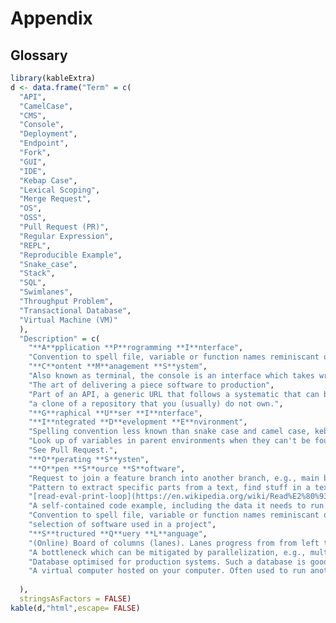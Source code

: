 # Appendix {-}

## Glossary {-}

```r
library(kableExtra)
d <- data.frame("Term" = c(
  "API",
  "CamelCase",
  "CMS",
  "Console",
  "Deployment",
  "Endpoint",
  "Fork",
  "GUI",
  "IDE",
  "Kebap Case",
  "Lexical Scoping",
  "Merge Request",
  "OS",
  "OSS",
  "Pull Request (PR)",
  "Regular Expression",
  "REPL",
  "Reproducible Example",
  "Snake_case",
  "Stack",
  "SQL",
  "Swimlanes",
  "Throughput Problem",
  "Transactional Database",
  "Virtual Machine (VM)"
  ),
  "Description" = c(
    "**A**pplication **P**rogramming **I**nterface",
    "Convention to spell file, variable or function names reminiscant of a camel, e.g., doSomething()",
    "**C**ontent **M**anagement **S**ystem",
    "Also known as terminal, the console is an interface which takes written user commands. Bash is one of the most popular terminals on OS level, but scripting languages like Python and R have consoles to communicate with there interpreter,too.",
    "The art of delivering a piece software to production",
    "Part of an API, a generic URL that follows a systematic that can be exploited to automate machine-to-machine data exchange.",
    "a clone of a repository that you (usually) do not own.",
    "**G**raphical **U**ser **I**nterface",
    "**I**ntegrated **D**evelopment **E**nvironment",
    "Spelling convention less known than snake case and camel case, kebap case looks like this: my-super-folder.",
    "Look up of variables in parent environments when they can't be found in the current environment. Be aware that this is the default behavior of R.",
    "See Pull Request.",
    "**O**perating **S**ysten",
    "**O**pen **S**ource **S**oftware",
    "Request to join a feature branch into another branch, e.g., main branch. Sometimes it's also called merge request.",
    "Pattern to extract specific parts from a text, find stuff in a text.",
    "[read-eval-print-loop](https://en.wikipedia.org/wiki/Read%E2%80%93eval%E2%80%93print_loop)",
    "A self-contained code example, including the data it needs to run.",
    "Convention to spell file, variable or function names reminiscant of a snake, e.g., do_something()",
    "selection of software used in a project",
    "**S**tructured **Q**uery **L**anguage",
    "(Online) Board of columns (lanes). Lanes progress from from left to right and carry issues.",
    "A bottleneck which can be mitigated by parallelization, e.g., multiple containers running in parallel.",
    "Database optimised for production systems. Such a database is good at reading and writing individual rows w/o affecting the other and while taking care of data integrity.",
    "A virtual computer hosted on your computer. Often used to run another OS inside your main OS for testing purposes."
    
  ),
  stringsAsFactors = FALSE)
kable(d,"html",escape= FALSE)

```


<!-- ## Testing --> 




















